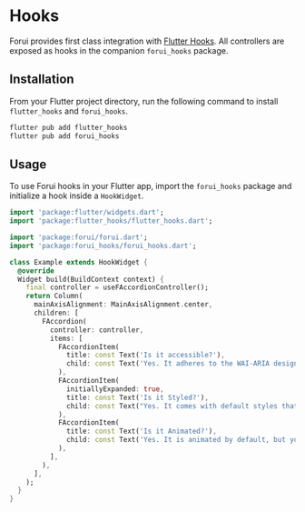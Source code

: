
# Hooks

Forui provides first class integration with [Flutter Hooks](https://pub.dev/packages/flutter_hooks). All controllers
are exposed as hooks in the companion `forui_hooks` package.

## Installation

From your Flutter project directory, run the following command to install `flutter_hooks` and `forui_hooks`.

```bash filename="bash"
flutter pub add flutter_hooks
flutter pub add forui_hooks
```

## Usage

To use Forui hooks in your Flutter app, import the `forui_hooks` package and initialize a hook inside a `HookWidget`.

```dart {5, 7, 10}
import 'package:flutter/widgets.dart';
import 'package:flutter_hooks/flutter_hooks.dart';

import 'package:forui/forui.dart';
import 'package:forui_hooks/forui_hooks.dart';

class Example extends HookWidget {
  @override
  Widget build(BuildContext context) {
    final controller = useFAccordionController();
    return Column(
      mainAxisAlignment: MainAxisAlignment.center,
      children: [
        FAccordion(
          controller: controller,
          items: [
            FAccordionItem(
              title: const Text('Is it accessible?'),
              child: const Text('Yes. It adheres to the WAI-ARIA design pattern.'),
            ),
            FAccordionItem(
              initiallyExpanded: true,
              title: const Text('Is it Styled?'),
              child: const Text("Yes. It comes with default styles that matches the other components' aesthetics"),
            ),
            FAccordionItem(
              title: const Text('Is it Animated?'),
              child: const Text('Yes. It is animated by default, but you can disable it if you prefer'),
            ),
          ],
        ),
      ],
    );
  }
}
```